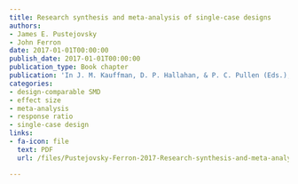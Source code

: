 ```yaml
---
title: Research synthesis and meta-analysis of single-case designs
authors:
- James E. Pustejovsky
- John Ferron
date: 2017-01-01T00:00:00
publish_date: 2017-01-01T00:00:00
publication_type: Book chapter
publication: 'In J. M. Kauffman, D. P. Hallahan, & P. C. Pullen (Eds.), _Handbook of Special Education, 2nd Edition_. New York, NY: Routledge'
categories:
- design-comparable SMD
- effect size
- meta-analysis
- response ratio
- single-case design
links:
- fa-icon: file
  text: PDF
  url: /files/Pustejovsky-Ferron-2017-Research-synthesis-and-meta-analysis-of-SCDs.pdf

---
```




